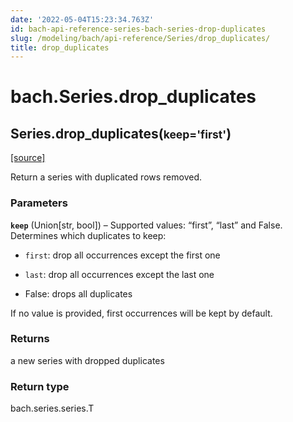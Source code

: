 ```yaml
---
date: '2022-05-04T15:23:34.763Z'
id: bach-api-reference-series-bach-series-drop-duplicates
slug: /modeling/bach/api-reference/Series/drop_duplicates/
title: drop_duplicates
---
```


# bach.Series.drop_duplicates

<div className="method">

<h2 className="signature-method"><span className="additional-name">Series.</span><span className="name">drop_duplicates(</span><small className="parameter-list"><span className="parameter" id="keep">keep='first'</span></small>)</h2>


&#8203;<span className="view-source">[[source]](https://github.com/objectiv/objectiv-analytics/blob/main/bach/bach/series/series.py)</span>

<div className="content">

Return a series with duplicated rows removed.


### Parameters

**`keep`** (Union[str, bool]) – Supported values: “first”, “last” and False. Determines which duplicates to keep:

* `first`: drop all occurrences except the first one


* `last`:  drop all occurrences except the last one


* False: drops all duplicates



If no value is provided, first occurrences will be kept by default.




### Returns

a new series with dropped duplicates



### Return type

bach.series.series.T



</div>


</div>
